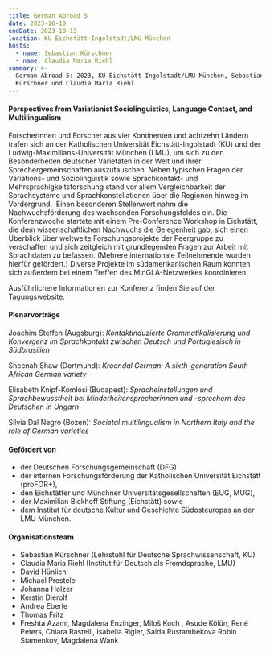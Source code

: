 ```yaml
---
title: German Abroad 5
date: 2023-10-10
endDate: 2023-10-13
location: KU Eichstätt-Ingolstadt/LMU München
hosts:
  - name: Sebastian Kürschner
  - name: Claudia Maria Riehl
summary: >-
  German Abroad 5: 2023, KU Eichstätt-Ingolstadt/LMU München, Sebastian
  Kürschner und Claudia Maria Riehl
---
```

#### Perspectives from Variationist Sociolinguistics, Language Contact, and Multilingualism

Forscherinnen und Forscher aus vier Kontinenten und achtzehn Ländern trafen sich an der Katholischen Universität Eichstätt-Ingolstadt (KU) und der Ludwig-Maximilians-Universität München (LMU), um sich zu den Besonderheiten deutscher Varietäten in der Welt und ihrer Sprechergemeinschaften auszutauschen. Neben typischen Fragen der Variations- und Soziolinguistik sowie Sprachkontakt- und Mehrsprachigkeitsforschung stand vor allem Vergleichbarkeit der Sprachsysteme und Sprachkonstellationen über die Regionen hinweg im Vordergrund.  Einen besonderen Stellenwert nahm die Nachwuchsförderung des wachsenden Forschungsfeldes ein. Die Konferenzwoche startete mit einem Pre-Conference Workshop in Eichstätt, die dem wissenschaftlichen Nachwuchs die Gelegenheit gab, sich einen Überblick über weltweite Forschungsprojekte der Peergruppe zu verschaffen und sich zeitgleich mit grundlegenden Fragen zur Arbeit mit Sprachdaten zu befassen. (Mehrere internationale Teilnehmende wurden hierfür gefördert.) Diverse Projekte im südamerikanischen Raum konnten sich außerdem bei einem Treffen des MinGLA-Netzwerkes koordinieren.

Ausführlichere Informationen zur Konferenz finden Sie auf der [Tagungswebsite](https://www.ku.de/slf/germanistik/deutsche-sprachwissenschaft/tagungen-und-workshops/german-abroad-5).&#x20;

#### Plenarvorträge

Joachim Steffen (Augsburg): *Kontaktinduzierte Grammatikalisierung und Konvergenz im Sprachkontakt zwischen Deutsch und Portugiesisch in Südbrasilien*

Sheenah Shaw (Dortmund): *Kroondal German: A sixth-generation South African German variety*

Elisabeth Knipf-Komlósi (Budapest): *Spracheinstellungen und Sprachbewusstheit bei Minderheitensprecherinnen und -sprechern des Deutschen in Ungarn*

Silvia Dal Negro (Bozen): *Societal multilingualism in Northern Italy and the role of German varieties*

#### Gefördert von

* der Deutschen Forschungsgemeinschaft (DFG)
* der internen Forschungsförderung der Katholischen Universität Eichstätt (proFOR+),
* den Eichstätter und Münchner Universitätsgesellschaften (EUG, MUG),
* der Maximilian Bickhoff Stiftung (Eichstätt) sowie
* dem Institut für deutsche Kultur und Geschichte Südosteuropas an der LMU München.

#### Organisationsteam

* Sebastian Kürschner (Lehrstuhl für Deutsche Sprachwissenschaft, KU)
* Claudia Maria Riehl (Institut für Deutsch als Fremdsprache, LMU)
* David Hünlich
* Michael Prestele
* Johanna Holzer
* Kerstin Dierolf
* Andrea Eberle
* Thomas Fritz
* Freshta Azami, Magdalena Enzinger, Miloš Koch , Asude Kölün, René Peters, Chiara Rastelli, Isabella Rigler, Saida Rustambekova Robin Stamenkov, Magdalena Wank
